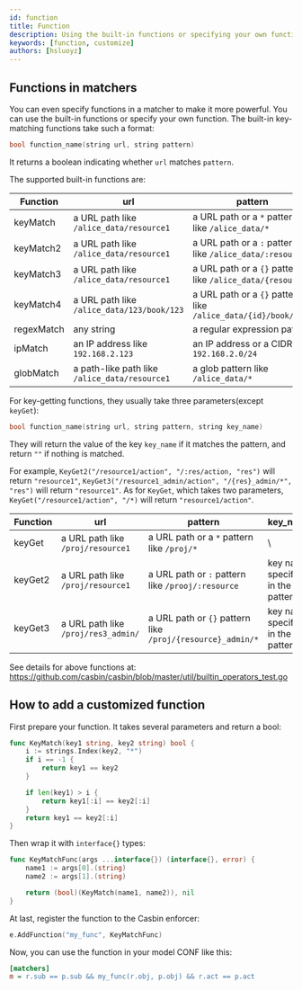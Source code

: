 ```yaml
---
id: function
title: Function
description: Using the built-in functions or specifying your own function
keywords: [function, customize]
authors: [hsluoyz]
---
```




## Functions in matchers

You can even specify functions in a matcher to make it more powerful. You can use the built-in functions or specify your own function.
The built-in key-matching functions take such a format:

```c
bool function_name(string url, string pattern)
```

It returns a boolean indicating whether ``url`` matches ``pattern``.

The supported built-in functions are:

| Function   | url                                             | pattern                                                            | Example                                                                                                                                                                                               |
|------------|-------------------------------------------------|--------------------------------------------------------------------|-------------------------------------------------------------------------------------------------------------------------------------------------------------------------------------------------------|
| keyMatch   | a URL path like ``/alice_data/resource1``       | a URL path or a ``*`` pattern like ``/alice_data/*``               | [keymatch_model.conf](https://github.com/casbin/casbin/blob/master/examples/keymatch_model.conf)/[keymatch_policy.csv](https://github.com/casbin/casbin/blob/master/examples/keymatch_policy.csv)     |
| keyMatch2  | a URL path like ``/alice_data/resource1``       | a URL path or a ``:`` pattern like ``/alice_data/:resource``       | [keymatch2_model.conf](https://github.com/casbin/casbin/blob/master/examples/keymatch2_model.conf)/[keymatch2_policy.csv](https://github.com/casbin/casbin/blob/master/examples/keymatch2_policy.csv) |
| keyMatch3  | a URL path like ``/alice_data/resource1``       | a URL path or a ``{}`` pattern like ``/alice_data/{resource}``     | https://github.com/casbin/casbin/blob/277c1a2b85698272f764d71a94d2595a8d425915/util/builtin_operators_test.go#L171-L196                                                                               |
| keyMatch4  | a URL path like ``/alice_data/123/book/123``    | a URL path or a ``{}`` pattern like ``/alice_data/{id}/book/{id}`` | https://github.com/casbin/casbin/blob/277c1a2b85698272f764d71a94d2595a8d425915/util/builtin_operators_test.go#L208-L222                                                                               |
| regexMatch | any string                                      | a regular expression pattern                                       | [keymatch_model.conf](https://github.com/casbin/casbin/blob/master/examples/keymatch_model.conf)/[keymatch_policy.csv](https://github.com/casbin/casbin/blob/master/examples/keymatch_policy.csv)     |
| ipMatch    | an IP address like ``192.168.2.123``            | an IP address or a CIDR like ``192.168.2.0/24``                    | [ipmatch_model.conf](https://github.com/casbin/casbin/blob/master/examples/ipmatch_model.conf)/[ipmatch_policy.csv](https://github.com/casbin/casbin/blob/master/examples/ipmatch_policy.csv)         |
| globMatch  | a path-like path like ``/alice_data/resource1`` | a glob pattern like ``/alice_data/*``                              | https://github.com/casbin/casbin/blob/277c1a2b85698272f764d71a94d2595a8d425915/util/builtin_operators_test.go#L426-L466                                                                               |


For key-getting functions, they usually take three parameters(except `keyGet`):

```c
bool function_name(string url, string pattern, string key_name)
```

They will return the value of the key ``key_name`` if it matches the pattern, and return ``""`` if nothing is matched.

For example,  ``KeyGet2("/resource1/action", "/:res/action, "res")`` will return ``"resource1"``, ``KeyGet3("/resource1_admin/action", "/{res}_admin/*", "res")`` will return ``"resource1"``.
As for `KeyGet`, which takes two parameters, ``KeyGet("/resource1/action", "/*)`` will return ``"resource1/action"``.


| Function | url                                   | pattern                                                        | key_name                          | example                                                                                                                                                                                           |
|----------|---------------------------------------|----------------------------------------------------------------|-----------------------------------|---------------------------------------------------------------------------------------------------------------------------------------------------------------------------------------------------|
| keyGet   | a URL path like ``/proj/resource1``   | a URL path or a ``*`` pattern like ``/proj/*``                 | \                                 | [keyget_model.conf](https://github.com/casbin/casbin/blob/master/examples/keyget_model.conf)/[keymatch_policy.csv](https://github.com/casbin/casbin/blob/master/examples/keymatch_policy.csv)     |
| keyGet2  | a URL path like ``/proj/resource1``   | a URL path or ``:`` pattern like ``/prooj/:resource``          | key name specified in the pattern | [keyget2_model.conf](https://github.com/casbin/casbin/blob/master/examples/keyget2_model.conf)/[keymatch2_policy.csv](https://github.com/casbin/casbin/blob/master/examples/keymatch2_policy.csv) |
| keyGet3  | a URL path like ``/proj/res3_admin/`` | a URL path or ``{}`` pattern like ``/proj/{resource}_admin/*`` | key name specified in the pattern | https://github.com/casbin/casbin/blob/7bd496f94f5a2739a392d333a9aaaa10ae397673/util/builtin_operators_test.go#L209-L247                                                                           |


See details for above functions at: https://github.com/casbin/casbin/blob/master/util/builtin_operators_test.go

## How to add a customized function

First prepare your function. It takes several parameters and return a bool:

```go
func KeyMatch(key1 string, key2 string) bool {
	i := strings.Index(key2, "*")
	if i == -1 {
		return key1 == key2
	}

	if len(key1) > i {
		return key1[:i] == key2[:i]
	}
	return key1 == key2[:i]
}
```

Then wrap it with ``interface{}`` types:

```go
func KeyMatchFunc(args ...interface{}) (interface{}, error) {
	name1 := args[0].(string)
	name2 := args[1].(string)

	return (bool)(KeyMatch(name1, name2)), nil
}
```

At last, register the function to the Casbin enforcer:

```go
e.AddFunction("my_func", KeyMatchFunc)
```

Now, you can use the function in your model CONF like this:

```ini
[matchers]
m = r.sub == p.sub && my_func(r.obj, p.obj) && r.act == p.act
```
